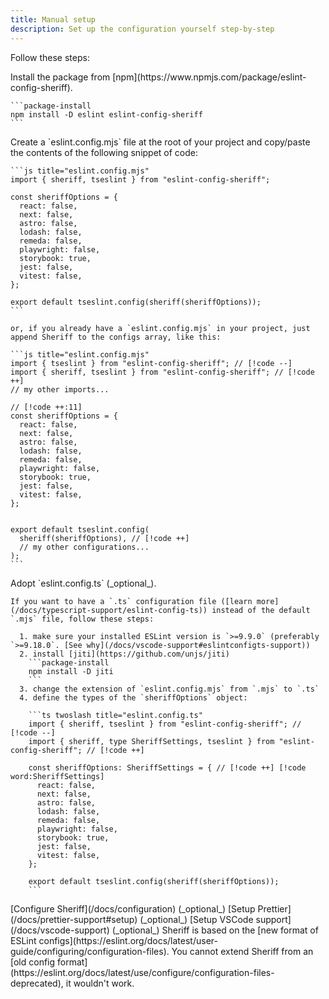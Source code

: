 ```yaml
---
title: Manual setup
description: Set up the configuration yourself step-by-step
---
```



Follow these steps:

<Steps>

<Step>
    Install the package from [npm](https://www.npmjs.com/package/eslint-config-sheriff).

    ```package-install
    npm install -D eslint eslint-config-sheriff
    ```
</Step>

<Step>
    Create a `eslint.config.mjs` file at the root of your project and copy/paste the contents of the following snippet of code:

    ```js title="eslint.config.mjs"
    import { sheriff, tseslint } from "eslint-config-sheriff";

    const sheriffOptions = {
      react: false,
      next: false,
      astro: false,
      lodash: false,
      remeda: false,
      playwright: false,
      storybook: true,
      jest: false,
      vitest: false,
    };

    export default tseslint.config(sheriff(sheriffOptions));
    ```

    or, if you already have a `eslint.config.mjs` in your project, just append Sheriff to the configs array, like this:

    ```js title="eslint.config.mjs"
    import { tseslint } from "eslint-config-sheriff"; // [!code --]
    import { sheriff, tseslint } from "eslint-config-sheriff"; // [!code ++]
    // my other imports...

    // [!code ++:11]
    const sheriffOptions = {
      react: false,
      next: false,
      astro: false,
      lodash: false,
      remeda: false,
      playwright: false,
      storybook: true,
      jest: false,
      vitest: false,
    };


    export default tseslint.config(
      sheriff(sheriffOptions), // [!code ++]
      // my other configurations...
    );
    ```
</Step>

<Step>
    Adopt `eslint.config.ts` (_optional_).

    If you want to have a `.ts` configuration file ([learn more](/docs/typescript-support/eslint-config-ts)) instead of the default `.mjs` file, follow these steps:

      1. make sure your installed ESLint version is `>=9.9.0` (preferably `>=9.18.0`. [See why](/docs/vscode-support#eslintconfigts-support))
      2. install [jiti](https://github.com/unjs/jiti)
        ```package-install
        npm install -D jiti
        ```
      3. change the extension of `eslint.config.mjs` from `.mjs` to `.ts`
      4. define the types of the `sheriffOptions` object:

        ```ts twoslash title="eslint.config.ts"
        import { sheriff, tseslint } from "eslint-config-sheriff"; // [!code --]
        import { sheriff, type SheriffSettings, tseslint } from "eslint-config-sheriff"; // [!code ++]

        const sheriffOptions: SheriffSettings = { // [!code ++] [!code word:SheriffSettings]
          react: false,
          next: false,
          astro: false,
          lodash: false,
          remeda: false,
          playwright: false,
          storybook: true,
          jest: false,
          vitest: false,
        };

        export default tseslint.config(sheriff(sheriffOptions));
        ```
</Step>

<Step>
    [Configure Sheriff](/docs/configuration) (_optional_)
</Step>

<Step>
    [Setup Prettier](/docs/prettier-support#setup) (_optional_)
</Step>
<Step>
    [Setup VSCode support](/docs/vscode-support) (_optional_)
</Step>
</Steps>

<Callout type="warn" title="Warning">
  Sheriff is based on the [new format of ESLint configs](https://eslint.org/docs/latest/user-guide/configuring/configuration-files). You cannot extend Sheriff from an [old config format](https://eslint.org/docs/latest/use/configure/configuration-files-deprecated), it wouldn't work.
</Callout>

